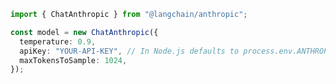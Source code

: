 ```typescript
import { ChatAnthropic } from "@langchain/anthropic";

const model = new ChatAnthropic({
  temperature: 0.9,
  apiKey: "YOUR-API-KEY", // In Node.js defaults to process.env.ANTHROPIC_API_KEY
  maxTokensToSample: 1024,
});
```
